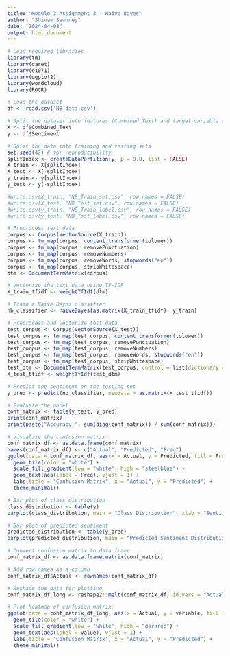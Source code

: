 ---
title: "Module 3 Assignment 3 - Naive Bayes"
author: "Shivam Sawhney"
date: "2024-04-08"
output: html_document
---

```{r, warning=FALSE}

# Load required libraries
library(tm)
library(caret)
library(e1071)
library(ggplot2)
library(wordcloud)
library(ROCR)

```

```{r}

# Load the dataset
df <- read.csv('NB_data.csv')

# Split the dataset into features (Combined_Text) and target variable (Sentiment)
X <- df$Combined_Text
y <- df$Sentiment

# Split the data into training and testing sets
set.seed(42) # for reproducibility
splitIndex <- createDataPartition(y, p = 0.8, list = FALSE)
X_train <- X[splitIndex]
X_test <- X[-splitIndex]
y_train <- y[splitIndex]
y_test <- y[-splitIndex]

```

```{r}

#write.csv(X_train, "NB_Train_set.csv", row.names = FALSE)
#write.csv(X_test, "NB_Test_set.csv", row.names = FALSE)
#write.csv(y_train, "NB_Train_label.csv", row.names = FALSE)
#write.csv(y_test, "NB_Test_label.csv", row.names = FALSE)

```


```{r}

# Preprocess text data
corpus <- Corpus(VectorSource(X_train))
corpus <- tm_map(corpus, content_transformer(tolower))
corpus <- tm_map(corpus, removePunctuation)
corpus <- tm_map(corpus, removeNumbers)
corpus <- tm_map(corpus, removeWords, stopwords("en"))
corpus <- tm_map(corpus, stripWhitespace)
dtm <- DocumentTermMatrix(corpus)

# Vectorize the text data using TF-IDF
X_train_tfidf <- weightTfIdf(dtm)

# Train a Naive Bayes classifier
nb_classifier <- naiveBayes(as.matrix(X_train_tfidf), y_train)

```

```{r}

# Preprocess and vectorize test data
test_corpus <- Corpus(VectorSource(X_test))
test_corpus <- tm_map(test_corpus, content_transformer(tolower))
test_corpus <- tm_map(test_corpus, removePunctuation)
test_corpus <- tm_map(test_corpus, removeNumbers)
test_corpus <- tm_map(test_corpus, removeWords, stopwords("en"))
test_corpus <- tm_map(test_corpus, stripWhitespace)
test_dtm <- DocumentTermMatrix(test_corpus, control = list(dictionary = Terms(dtm)))
X_test_tfidf <- weightTfIdf(test_dtm)

# Predict the sentiment on the testing set
y_pred <- predict(nb_classifier, newdata = as.matrix(X_test_tfidf))

```

```{r}

# Evaluate the model
conf_matrix <- table(y_test, y_pred)
print(conf_matrix)
print(paste("Accuracy:", sum(diag(conf_matrix)) / sum(conf_matrix)))

```

```{r}

# Visualize the confusion matrix
conf_matrix_df <- as.data.frame(conf_matrix)
names(conf_matrix_df) <- c("Actual", "Predicted", "Freq")
ggplot(data = conf_matrix_df, aes(x = Actual, y = Predicted, fill = Freq)) +
  geom_tile(color = "white") +
  scale_fill_gradient(low = "white", high = "steelblue") +
  geom_text(aes(label = Freq), vjust = 1) +
  labs(title = "Confusion Matrix", x = "Actual", y = "Predicted") +
  theme_minimal()


```

```{r}

# Bar plot of class distribution
class_distribution <- table(y)
barplot(class_distribution, main = "Class Distribution", xlab = "Sentiment", ylab = "Frequency", col = "skyblue")

# Bar plot of predicted sentiment
predicted_distribution <- table(y_pred)
barplot(predicted_distribution, main = "Predicted Sentiment Distribution", xlab = "Sentiment", ylab = "Frequency", col = "lightgreen")


```

```{r}

# Convert confusion matrix to data frame
conf_matrix_df <- as.data.frame.matrix(conf_matrix)

# Add row names as a column
conf_matrix_df$Actual <- rownames(conf_matrix_df)

# Reshape the data for plotting
conf_matrix_df_long <- reshape2::melt(conf_matrix_df, id.vars = "Actual")

# Plot heatmap of confusion matrix
ggplot(data = conf_matrix_df_long, aes(x = Actual, y = variable, fill = value)) +
  geom_tile(color = "white") +
  scale_fill_gradient(low = "white", high = "darkred") +
  geom_text(aes(label = value), vjust = 1) +
  labs(title = "Confusion Matrix", x = "Actual", y = "Predicted") +
  theme_minimal()

```

